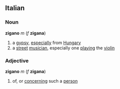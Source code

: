 ==Italian==
===Noun===
'''zigano''' ''m'' (''f'' '''zigana''')
# a [[gypsy]], [[especially]] from [[Hungary]]
# a [[street]] [[musician]], especially one [[playing]] the [[violin]]
===Adjective===
'''zigano''' ''m'' (''f'' '''zigana''')
# of, or [[concerning]] such a [[person]]
